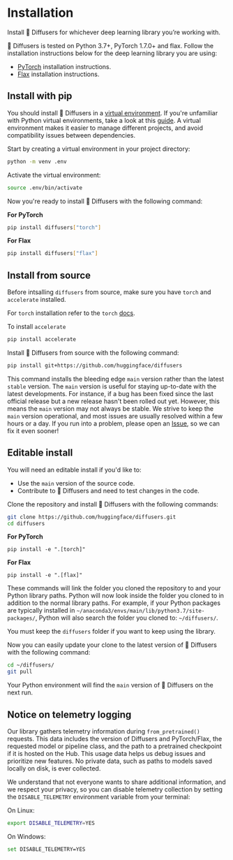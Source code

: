 <!--Copyright 2022 The HuggingFace Team. All rights reserved.

Licensed under the Apache License, Version 2.0 (the "License"); you may not use this file except in compliance with
the License. You may obtain a copy of the License at

http://www.apache.org/licenses/LICENSE-2.0

Unless required by applicable law or agreed to in writing, software distributed under the License is distributed on
an "AS IS" BASIS, WITHOUT WARRANTIES OR CONDITIONS OF ANY KIND, either express or implied. See the License for the
specific language governing permissions and limitations under the License.
-->

# Installation

Install 🤗 Diffusers for whichever deep learning library you’re working with.

🤗 Diffusers is tested on Python 3.7+, PyTorch 1.7.0+ and flax. Follow the installation instructions below for the deep learning library you are using:

- [PyTorch](https://pytorch.org/get-started/locally/) installation instructions.
- [Flax](https://flax.readthedocs.io/en/latest/) installation instructions.

## Install with pip

You should install 🤗 Diffusers in a [virtual environment](https://docs.python.org/3/library/venv.html).
If you're unfamiliar with Python virtual environments, take a look at this [guide](https://packaging.python.org/guides/installing-using-pip-and-virtual-environments/).
A virtual environment makes it easier to manage different projects, and avoid compatibility issues between dependencies.

Start by creating a virtual environment in your project directory:

```bash
python -m venv .env
```

Activate the virtual environment:

```bash
source .env/bin/activate
```

Now you're ready to install 🤗 Diffusers with the following command:

**For PyTorch**

```bash
pip install diffusers["torch"]
```

**For Flax**

```bash
pip install diffusers["flax"]
```

## Install from source

Before intsalling `diffusers` from source, make sure you have `torch` and `accelerate` installed.

For `torch` installation refer to the `torch` [docs](https://pytorch.org/get-started/locally/#start-locally).

To install `accelerate`

```bash
pip install accelerate
```

Install 🤗 Diffusers from source with the following command:

```bash
pip install git+https://github.com/huggingface/diffusers
```

This command installs the bleeding edge `main` version rather than the latest `stable` version.
The `main` version is useful for staying up-to-date with the latest developments.
For instance, if a bug has been fixed since the last official release but a new release hasn't been rolled out yet.
However, this means the `main` version may not always be stable.
We strive to keep the `main` version operational, and most issues are usually resolved within a few hours or a day.
If you run into a problem, please open an [Issue](https://github.com/huggingface/transformers/issues), so we can fix it even sooner!

## Editable install

You will need an editable install if you'd like to:

* Use the `main` version of the source code.
* Contribute to 🤗 Diffusers and need to test changes in the code.

Clone the repository and install 🤗 Diffusers with the following commands:

```bash
git clone https://github.com/huggingface/diffusers.git
cd diffusers
```

**For PyTorch**

```
pip install -e ".[torch]"
```

**For Flax**

```
pip install -e ".[flax]"
```

These commands will link the folder you cloned the repository to and your Python library paths.
Python will now look inside the folder you cloned to in addition to the normal library paths.
For example, if your Python packages are typically installed in `~/anaconda3/envs/main/lib/python3.7/site-packages/`, Python will also search the folder you cloned to: `~/diffusers/`.

<Tip warning={true}>

You must keep the `diffusers` folder if you want to keep using the library.

</Tip>

Now you can easily update your clone to the latest version of 🤗 Diffusers with the following command:

```bash
cd ~/diffusers/
git pull
```

Your Python environment will find the `main` version of 🤗 Diffusers on the next run.

## Notice on telemetry logging

Our library gathers telemetry information during `from_pretrained()` requests.
This data includes the version of Diffusers and PyTorch/Flax, the requested model or pipeline class,
and the path to a pretrained checkpoint if it is hosted on the Hub.
This usage data helps us debug issues and prioritize new features.
No private data, such as paths to models saved locally on disk, is ever collected.

We understand that not everyone wants to share additional information, and we respect your privacy,
so you can disable telemetry collection by setting the `DISABLE_TELEMETRY` environment variable from your terminal:

On Linux:
```bash
export DISABLE_TELEMETRY=YES
```

On Windows:
```bash
set DISABLE_TELEMETRY=YES
```